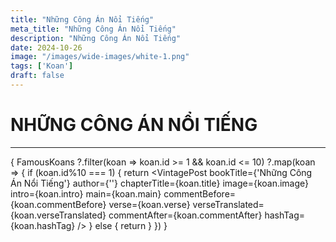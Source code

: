 ```yaml
---
title: "Những Công Án Nổi Tiếng"
meta_title: "Những Công Án Nổi Tiếng"
description: "Những Công Án Nổi Tiếng"
date: 2024-10-26
image: "/images/wide-images/white-1.png"
tags: ['Koan']
draft: false
---
```



<div class="container vi-koans">

  # NHỮNG CÔNG ÁN NỔI TIẾNG

  ***

  {
    FamousKoans
      ?.filter(koan => koan.id >= 1 && koan.id <= 10)
      ?.map(koan => {
        if (koan.id%10 === 1) {
          return <VintagePost bookTitle={'Những Công Án Nổi Tiếng'} author={''}
                       chapterTitle={koan.title} image={koan.image}
                       intro={koan.intro} main={koan.main}
                       commentBefore={koan.commentBefore}
                       verse={koan.verse} verseTranslated={koan.verseTranslated}
                       commentAfter={koan.commentAfter}
                       hashTag={koan.hashTag}
          />
        } else {
          return <VintagePost chapterTitle={koan.title} image={koan.image}
                       intro={koan.intro} main={koan.main}
                       commentBefore={koan.commentBefore}
                       verse={koan.verse} verseTranslated={koan.verseTranslated}
                       commentAfter={koan.commentAfter}
                       hashTag={koan.hashTag}
          />
        }
      })
  }

</div>
